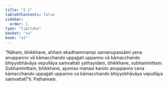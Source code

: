 ```yaml
---
title: "2.1"
tableOfContents: false
sidebar:
  order: 1
type: "tipitaka"
basket: "su"
book: "a1"
---
```



<DynamicBreadcrumb />

<Division number="11" book="a1">

<Paragraph number="24" book="a1">
“Nāhaṃ, bhikkhave, aññaṃ ekadhammampi samanupassāmi yena anuppanno vā kāmacchando uppajjati uppanno vā kāmacchando bhiyyobhāvāya vepullāya saṃvattati yathayidaṃ, bhikkhave, subhanimittaṃ. Subhanimittaṃ, bhikkhave, ayoniso manasi karoto anuppanno ceva kāmacchando uppajjati uppanno ca kāmacchando bhiyyobhāvāya vepullāya saṃvattatī”ti.

</Paragraph>
</Division>

<Paragraph number="25" type="center" book="a1">
Paṭhamaṃ.
</Paragraph>